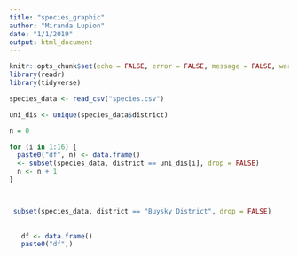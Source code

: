 ```yaml
---
title: "species_graphic"
author: "Miranda Lupion"
date: "1/1/2019"
output: html_document
---
```


```r
knitr::opts_chunk$set(echo = FALSE, error = FALSE, message = FALSE, warning = FALSE)
library(readr)
library(tidyverse)

species_data <- read_csv("species.csv")

```


```r
uni_dis <- unique(species_data$district)

n = 0

for (i in 1:16) {
  paste0("df", n) <- data.frame()
  <- subset(species_data, district == uni_dis[i], drop = FALSE)
  n <- n + 1
}



 subset(species_data, district == "Buysky District", drop = FALSE)
 
 
   df <- data.frame()
   paste0("df",)

```


